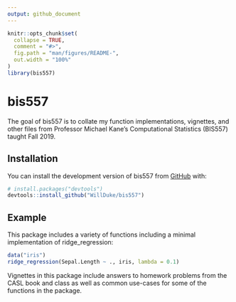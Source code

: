 ```yaml
---
output: github_document
---
```


<!-- README.md is generated from README.Rmd. Please edit that file -->

```r
knitr::opts_chunk$set(
  collapse = TRUE,
  comment = "#>",
  fig.path = "man/figures/README-",
  out.width = "100%"
)
library(bis557)
```

# bis557

<!-- badges: start -->
<!-- badges: end -->

The goal of bis557 is to collate my function implementations, vignettes, and other files from Professor Michael Kane's Computational Statistics (BIS557) taught Fall 2019.

## Installation

You can install the development version of bis557 from [GitHub](https://github.com/WillDuke/bis557.git) with:

``` r
# install.packages("devtools")
devtools::install_github("WillDuke/bis557")
```
## Example

This package includes a variety of functions including a minimal implementation of ridge_regression:

```r

data("iris")
ridge_regression(Sepal.Length ~ ., iris, lambda = 0.1)
```

Vignettes in this package include answers to homework problems from the CASL book and class as well as common use-cases for some of the functions in the package.

